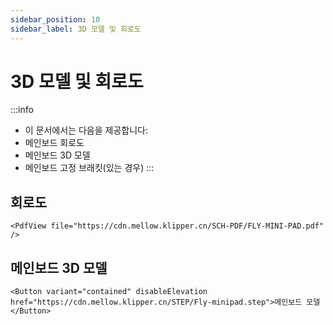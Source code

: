 ```yaml
---
sidebar_position: 10
sidebar_label: 3D 모델 및 회로도
---
```




# 3D 모델 및 회로도


:::info
* 이 문서에서는 다음을 제공합니다:
* 메인보드 회로도
* 메인보드 3D 모델
* 메인보드 고정 브래킷(있는 경우)
:::

## 회로도

    <PdfView file="https://cdn.mellow.klipper.cn/SCH-PDF/FLY-MINI-PAD.pdf" />


## 메인보드 3D 모델

    <Button variant="contained" disableElevation href="https://cdn.mellow.klipper.cn/STEP/Fly-minipad.step">메인보드 모델</Button>